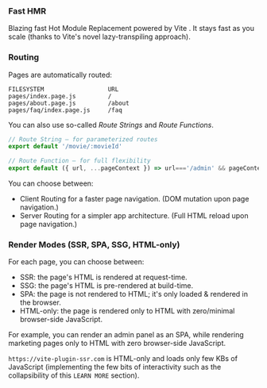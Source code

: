 
### Fast HMR

Blazing fast Hot Module Replacement powered by Vite <ViteLogo />. It
stays fast as you scale (thanks to Vite's novel lazy-transpiling approach).

### Routing

Pages are automatically routed:
```
FILESYSTEM                  URL
pages/index.page.js         /
pages/about.page.js         /about
pages/faq/index.page.js     /faq
```

You can also use so-called *Route Strings* and *Route Functions*.
```js
// Route String — for parameterized routes
export default '/movie/:movieId'

// Route Function — for full flexibility
export default ({ url, ...pageContext }) => url==='/admin' && pageContext.isAdmin
```

You can choose between:

- Client Routing for a faster page navigation. (DOM mutation upon page navigation.)
- Server Routing for a simpler app architecture. (Full HTML reload upon page navigation.)

### Render Modes (SSR, SPA, SSG, HTML-only)

For each page, you can choose between:
 - SSR: the page's HTML is rendered at request-time.
 - SSG: the page's HTML is pre-rendered at build-time.
 - SPA: the page is not rendered to HTML; it's only loaded & rendered in the browser.
 - HTML-only: the page is rendered only to HTML with zero/minimal browser-side JavaScript.

For example,
you can render an admin panel as an SPA,
while rendering marketing pages only to HTML
with zero browser-side JavaScript.

`https://vite-plugin-ssr.com` is HTML-only and loads only few KBs of JavaScript (implementing the few bits of interactivity such as the collapsibility of this `LEARN MORE` section).
